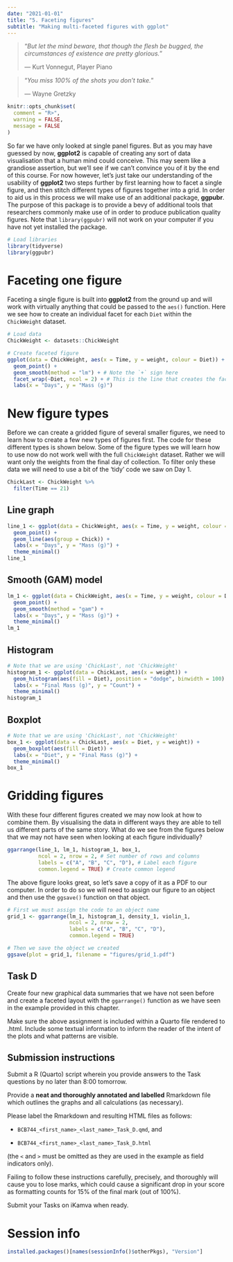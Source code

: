 ```yaml
---
date: "2021-01-01"
title: "5. Faceting figures"
subtitle: "Making multi-faceted figures with ggplot"
---
```


> "*But let the mind beware, that though the flesh be bugged, the circumstances of existence are pretty glorious.*"
>
> --- Kurt Vonnegut, Player Piano
  
> "*You miss 100% of the shots you don't take.*"
>
> --- Wayne Gretzky

```r
knitr::opts_chunk$set(
  comment = "R>", 
  warning = FALSE, 
  message = FALSE
)
```

So far we have only looked at single panel figures. But as you may have guessed by now, **ggplot2** is capable of creating any sort of data visualisation that a human mind could conceive. This may seem like a grandiose assertion, but we'll see if we can't convince you of it by the end of this course. For now however, let's just take our understanding of the usability of **ggplot2** two steps further by first learning how to facet a single figure, and then stitch different types of figures together into a grid. In order to aid us in this process we will make use of an additional package, **ggpubr**. The purpose of this package is to provide a bevy of additional tools that researchers commonly make use of in order to produce publication quality figures. Note that `library(ggpubr)` will not work on your computer if you have not yet installed the package.

```r
# Load libraries
library(tidyverse)
library(ggpubr)
```

# Faceting one figure

Faceting a single figure is built into **ggplot2** from the ground up and will work with virtually anything that could be passed to the `aes()` function. Here we see how to create an individual facet for each `Diet` within the `ChickWeight` dataset.

```r
# Load data
ChickWeight <- datasets::ChickWeight

# Create faceted figure
ggplot(data = ChickWeight, aes(x = Time, y = weight, colour = Diet)) +
  geom_point() +
  geom_smooth(method = "lm") + # Note the `+` sign here
  facet_wrap(~Diet, ncol = 2) + # This is the line that creates the facets
  labs(x = "Days", y = "Mass (g)")
```

# New figure types

Before we can create a gridded figure of several smaller figures, we need to learn how to create a few new types of figures first. The code for these different types is shown below. Some of the figure types we will learn how to use now do not work well with the full `ChickWeight` dataset. Rather we will want only the weights from the final day of collection. To filter only these data we will need to use a bit of the 'tidy' code we saw on Day 1.

```r
ChickLast <- ChickWeight %>% 
  filter(Time == 21)
```

## Line graph

```r
line_1 <- ggplot(data = ChickWeight, aes(x = Time, y = weight, colour = Diet)) +
  geom_point() +
  geom_line(aes(group = Chick)) +
  labs(x = "Days", y = "Mass (g)") +
  theme_minimal()
line_1
```

## Smooth (GAM) model

```r
lm_1 <- ggplot(data = ChickWeight, aes(x = Time, y = weight, colour = Diet)) +
  geom_point() +
  geom_smooth(method = "gam") +
  labs(x = "Days", y = "Mass (g)") +
  theme_minimal()
lm_1
```

## Histogram

```r
# Note that we are using 'ChickLast', not 'ChickWeight'
histogram_1 <- ggplot(data = ChickLast, aes(x = weight)) +
  geom_histogram(aes(fill = Diet), position = "dodge", binwidth = 100) +
  labs(x = "Final Mass (g)", y = "Count") +
  theme_minimal()
histogram_1
```

## Boxplot

```r
# Note that we are using 'ChickLast', not 'ChickWeight'
box_1 <- ggplot(data = ChickLast, aes(x = Diet, y = weight)) +
  geom_boxplot(aes(fill = Diet)) +
  labs(x = "Diet", y = "Final Mass (g)") +
  theme_minimal()
box_1
```

# Gridding figures

With these four different figures created we may now look at how to combine them. By visualising the data in different ways they are able to tell us different parts of the same story. What do we see from the figures below that we may not have seen when looking at each figure individually?

```r
ggarrange(line_1, lm_1, histogram_1, box_1, 
          ncol = 2, nrow = 2, # Set number of rows and columns
          labels = c("A", "B", "C", "D"), # Label each figure
          common.legend = TRUE) # Create common legend
```

The above figure looks great, so let's save a copy of it as a PDF to our computer. In order to do so we will need to assign our figure to an object and then use the `ggsave()` function on that object.

```r
# First we must assign the code to an object name
grid_1 <- ggarrange(lm_1, histogram_1, density_1, violin_1, 
                    ncol = 2, nrow = 2, 
                    labels = c("A", "B", "C", "D"),
                    common.legend = TRUE)

# Then we save the object we created
ggsave(plot = grid_1, filename = "figures/grid_1.pdf")
```

:::{.callout-important}
## Task D
Create four new graphical data summaries that we have not seen before and create a faceted layout with the `ggarrange()` function  as we have seen in the example provided in this chapter.

Make sure the above assignment is included within a Quarto file rendered to .html. Include some textual information to inform the reader of the intent of the plots and what patterns are visible.
:::

:::{.callout-important}
## Submission instructions

Submit a R (Quarto) script wherein you provide answers to the Task questions by no later than
8:00 tomorrow.

Provide a **neat and thoroughly annotated and labelled** Rmarkdown file which
outlines the graphs and all calculations (as necessary).

Please label the Rmarkdown and resulting HTML files as follows:

-   `BCB744_<first_name>_<last_name>_Task_D.qmd`, and

-   `BCB744_<first_name>_<last_name>_Task_D.html`

(the `<` and `>` must be omitted as they are used in the example as
field indicators only).

Failing to follow these instructions carefully, precisely, and
thoroughly will cause you to lose marks, which could cause a significant
drop in your score as formatting counts for 15% of the final mark (out
of 100%).

Submit your Tasks on iKamva when ready.
:::

# Session info
```r
installed.packages()[names(sessionInfo()$otherPkgs), "Version"]
```
